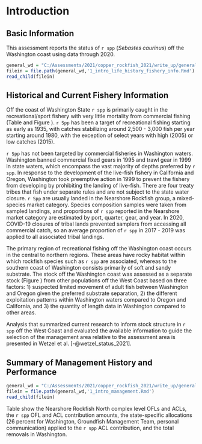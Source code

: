 # Introduction

## Basic Information

This assessment reports the status of `r spp` (*Sebastes caurinus*) off the Washington coast using data through 2020.

```r
general_wd = "C:/Assessments/2021/copper_rockfish_2021/write_up/general_text"
filein = file.path(general_wd,'1_intro_life_history_fishery_info.Rmd')
read_child(filein)
```

## Historical and Current Fishery Information

Off the coast of Washington State `r spp` is primarily caught in the recreational/sport fishery with very little mortality from commercial fishing (Table \ref{tab:allcatches} and Figure \ref{fig:catch}). `r Spp` has been a target of recreational fishing starting as early as 1935, with catches stabilizing around 2,500 - 3,000 fish per year starting around 1980, with the exception of select years with high (2005) or low catches (2015). 

`r Spp` has not been targeted by commercial fisheries in Washington waters. Washington banned commercial fixed gears in 1995 and trawl gear in 1999 in state waters, which encompass the vast majority of depths preferred by `r spp`.  In response to the development of the live-fish fishery in California and Oregon, Washington took preemptive action in 1999 to prevent the fishery from developing by prohibiting the landing of live-fish. There are four treaty tribes that fish under separate rules and are not subject to the state water closure.  `r Spp` are usually landed in the Nearshore Rockfish group, a mixed-species market category. Species composition samples were taken from sampled landings, and proportions of `r spp` reported in the Nearshore market category are estimated by port, quarter, gear, and year. In 2020, COVID-19 closures of tribal lands prevented samplers from accessing all commercial catch, so an average proportion of `r spp` in 2017 - 2019 was applied to all associated tribal landings. 

The primary region of recreational fishing off the Washington coast occurs in the central to northern regions. These areas have rocky habitat within which rockfish species such as `r spp` are associated, whereas to the southern coast of Washington consists primarily of soft and sandy substrate.  The stock off the Washington coast was assessed as a separate stock (Figure \ref{fig:map}) from other populations off the West Coast based on three factors: 1) suspected limited movement of adult fish between Washington and Oregon given the preferred substrate separation, 2) the different exploitation patterns within Washington waters compared to Oregon and California, and 3) the quantity of length data in Washington compared to other areas.  

Analysis  that summarized current research to inform stock structure in `r spp` off the West Coast and evaluated the available information to guide the selection of the management area relative to the assessment area is presented in Wetzel et al. [-@wetzel_status_2021].  


## Summary of Management History and Performance

```r
general_wd = "C:/Assessments/2021/copper_rockfish_2021/write_up/general_text"
filein = file.path(general_wd,'1_intro_management.Rmd')
read_child(filein)
```

Table \ref{tab:ofl} show the Nearshore Rockfish North complex level OFLs and ACLs, the `r spp` OFL and ACL contribution amounts, the state-specific allocations (26 percent for Washington, Groundfish Management Team, personal communication) applied to the `r spp` ACL contribution, and the total removals in Washington. 

